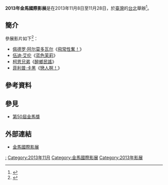 {{Refimprove|time=2016-03-08T22:03:05+00:00}} 
{{Infobox film festival
| name           = 2013年金馬國際影展
| logo           = 
| logo_alt       =
| logo_size      = 
<!-- 注释: | image          = 50th Golden Horse Awards poster.jpg -->
| image_alt      =
| image_size     = 
| caption        = 2013年[[金馬影展|金馬影展]]主視覺海報
| opening        = 《[[郊遊_(電影)|郊遊]]》<ref>{{cite news|title=金馬影展郊遊揭幕 蔡明亮搞笑踢館|url=http://ent.ltn.com.tw/news/paper/728895|accessdate=2016-03-09|date=2013-11-09|archive-url=https://web.archive.org/web/20161129232443/http://ent.ltn.com.tw/news/paper/728895|archive-date=2016-11-29|dead-url=yes}}</ref>
| closing        = 
| location       = {{ROC}}[[台北|台北]]
| founded        = 1980年
| awardsreceived = 
| awards         = 
| films          = 
| directors      = 
| producers      = 
| writers        = 
| starring       = 
| host           = [[臺北金馬影展執行委員會|臺北金馬影展執行委員會]]
| number         = 
| date           = 2013年11月8日至11月28日
| language       = [[汉语|汉语]]、[[英语|英语]]
| website        = 
| chronology     = 
| preceded_by    = [[2012年金馬國際影展|2012年金馬國際影展]]
| followed_by    = [[2014年金馬國際影展|2014年金馬國際影展]]
}}
'''2013年金馬國際影展'''是在2013年11月8日至11月28日，於[[臺灣|臺灣]]的[[台北|台北]]舉辦<ref>{{cite news|title=金馬國際影展 午夜單元洩《春光》|url=http://ent.appledaily.com.tw/enews/article/entertainment/20131108/35423082|accessdate=2016-03-09|date=2013-11-08|archive-url=https://web.archive.org/web/20160510193959/http://ent.appledaily.com.tw/enews/article/entertainment/20131108/35423082/|archive-date=2016-05-10|dead-url=yes}}</ref>。

== 簡介 ==
參展影片如下<ref>{{cite news|title=名導阿莫多瓦、伍迪艾倫新片獻金馬　影迷盼熱門片加映|url=http://star.ettoday.net/news/287852|accessdate=2016-03-09|date=2013-10-29|archive-url=https://web.archive.org/web/20161129223149/http://star.ettoday.net/news/287852|archive-date=2016-11-29|dead-url=yes}}</ref>：
* [[佩德罗·阿尔莫多瓦尔|佩德罗·阿尔莫多瓦尔]]《[[飛常性奮！|飛常性奮！]]》
* [[伍迪·艾伦|伍迪·艾伦]]《[[蓝色茉莉|蓝色茉莉]]》
* [[柯恩兄弟|柯恩兄弟]]《[[醉鄉民謠|醉鄉民謠]]》
* [[菲利普·卡黑|菲利普·卡黑]]《[[戀人啊！|戀人啊！]]》

==參考資料==
{{Reflist}}

==參見==
*[[第50屆金馬獎|第50屆金馬獎]]

== 外部連結 ==
* [http://www.goldenhorse.org.tw/film/about/overview/ 金馬國際影展]{{Wayback|url=http://www.goldenhorse.org.tw/film/about/overview/ |date=20170427234052 }}

{{金馬國際影展}}

[[Category:2013年臺灣電影|:]]
[[Category:2013年11月|Category:2013年11月]]
[[Category:金馬國際影展|Category:金馬國際影展]]
[[Category:2013年影展|Category:2013年影展]]